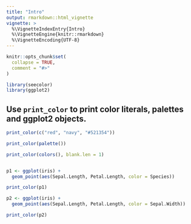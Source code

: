```yaml
---
title: "Intro"
output: rmarkdown::html_vignette
vignette: >
  %\VignetteIndexEntry{Intro}
  %\VignetteEngine{knitr::rmarkdown}
  %\VignetteEncoding{UTF-8}
---
```


```r
knitr::opts_chunk$set(
  collapse = TRUE,
  comment = "#>"
)
```

```r
library(seecolor)
library(ggplot2)
```

## Use `print_color` to print color literals, palettes and ggplot2 objects.

```r
print_color(c("red", "navy", "#521354"))

print_color(palette())

print_color(colors(), blank.len = 1)


p1 <- ggplot(iris) + 
  geom_point(aes(Sepal.Length, Petal.Length, color = Species))

print_color(p1)

p2 <- ggplot(iris) + 
  geom_point(aes(Sepal.Length, Petal.Length, color = Sepal.Width))

print_color(p2)
```


